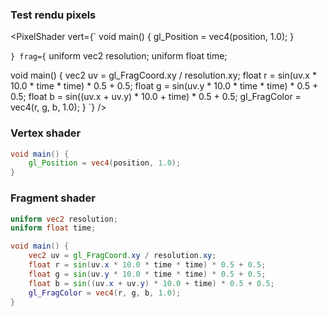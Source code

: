 
### Test rendu pixels

<PixelShader
  vert={`
void main() {
    gl_Position = vec4(position, 1.0);
}

`}
  frag={`
uniform vec2 resolution;
uniform float time;

void main() {
    vec2 uv = gl_FragCoord.xy / resolution.xy;
    float r = sin(uv.x * 10.0 * time * time) * 0.5 + 0.5;
    float g = sin(uv.y * 10.0 * time * time) * 0.5 + 0.5;
    float b = sin((uv.x + uv.y) * 10.0 + time) * 0.5 + 0.5;
    gl_FragColor = vec4(r, g, b, 1.0);
}
`}
/>

### Vertex shader

```glsl
void main() {
    gl_Position = vec4(position, 1.0);
}
```

### Fragment shader

```glsl
uniform vec2 resolution;
uniform float time;

void main() {
    vec2 uv = gl_FragCoord.xy / resolution.xy;
    float r = sin(uv.x * 10.0 * time * time) * 0.5 + 0.5;
    float g = sin(uv.y * 10.0 * time * time) * 0.5 + 0.5;
    float b = sin((uv.x + uv.y) * 10.0 + time) * 0.5 + 0.5;
    gl_FragColor = vec4(r, g, b, 1.0);
}
```
